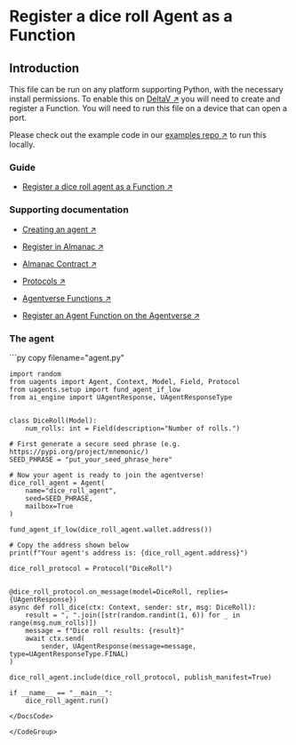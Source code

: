 
# Register a dice roll Agent as a Function

## Introduction

This file can be run on any platform supporting Python, with the necessary install permissions.
To enable this on [DeltaV ↗️](/concepts/ai-engine/deltav) you will need to create and register a Function. You will need to run this file on a device that can open a port.

Please check out the example code in our [examples repo ↗️](https://github.com/fetchai/uAgent-Examples/blob/main/1-uagents/examples/intermediate/dice-roll/agent.py) to run this locally.

### Guide

- [Register a dice roll agent as a Function ↗️](/guides/agentverse/creating-agentverse-agents/simple-dice-roll-agent)

### Supporting documentation

- [Creating an agent ↗️](/guides/agents/create-a-uagent)

- [Register in Almanac ↗️](/guides/agents/register-in-almanac)

- [Almanac Contract ↗️](/references/contracts/uagents-almanac/almanac-overview)

- [Protocols ↗️](/references/uagents/uagents-protocols/agent-protocols)

- [Agentverse Functions ↗️](/concepts/agent-services/services)

- [Register an Agent Function on the Agentverse ↗️](/guides/agentverse/registering-agent-services)

### The agent

<GithubCodeSegment digest="c7412bdd210b5a011b8fff2de305cb09">
    <CodeSegment
        path="https://github.com/fetchai/uAgent-Examples/blob/main/1-uagents/examples/intermediate/dice-roll/local/agent.py"
        lineStart={1}
        lineEnd={43}
        hosted={true}
    />
</GithubCodeSegment>
<CodeGroup dynamic hasCopy isLocalHostedFile digest='c7412bdd210b5a011b8fff2de305cb09'>

<DocsCode local={true}>
	```py copy filename="agent.py"

	import random
	from uagents import Agent, Context, Model, Field, Protocol
	from uagents.setup import fund_agent_if_low
	from ai_engine import UAgentResponse, UAgentResponseType
	 
	 
	class DiceRoll(Model):
	    num_rolls: int = Field(description="Number of rolls.")
	 
	# First generate a secure seed phrase (e.g. https://pypi.org/project/mnemonic/)
	SEED_PHRASE = "put_your_seed_phrase_here"
	 
	# Now your agent is ready to join the agentverse!
	dice_roll_agent = Agent(
	    name="dice_roll_agent",
	    seed=SEED_PHRASE,
	    mailbox=True
	)
	 
	fund_agent_if_low(dice_roll_agent.wallet.address())
	 
	# Copy the address shown below
	print(f"Your agent's address is: {dice_roll_agent.address}")
	 
	dice_roll_protocol = Protocol("DiceRoll")
	 
	 
	@dice_roll_protocol.on_message(model=DiceRoll, replies={UAgentResponse})
	async def roll_dice(ctx: Context, sender: str, msg: DiceRoll):
	    result = ", ".join([str(random.randint(1, 6)) for _ in range(msg.num_rolls)])
	    message = f"Dice roll results: {result}"
	    await ctx.send(
	        sender, UAgentResponse(message=message, type=UAgentResponseType.FINAL)
	)
	 
	dice_roll_agent.include(dice_roll_protocol, publish_manifest=True)
	 
	if __name__ == "__main__":
	    dice_roll_agent.run()

```
</DocsCode>

</CodeGroup>



